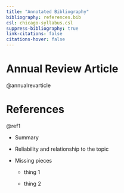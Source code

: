 ```yaml
---
title: "Annotated Bibliography"
bibliography: references.bib
csl: chicago-syllabus.csl
suppress-bibliography: true
link-citations: false
citations-hover: false
---
```


# Annual Review Article

@annualrevarticle


# References

@ref1

- Summary

- Reliability and relationship to the topic

- Missing pieces
    - thing 1

    - thing 2
